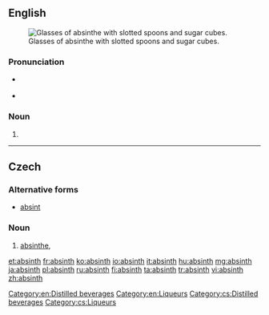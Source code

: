 {{also|Absinth}}
==English==
{{wikipedia|Bohemian style absinth}}
{{wikipedia|Absinthe}}

[[Image:Two-absinthe-glasses.jpg|thumb|right|Glasses of absinthe with slotted spoons and sugar cubes.]]

===Pronunciation===
* {{a|UK}} {{IPA|/ˈæb.sɪnθ/}}
* {{a|US}} {{IPA|/ˈæb.sɪnθ/}}

===Noun===
{{en-noun}}

# {{alternate form of |absinthe}}

[[Category:en:Distilled beverages]]
[[Category:en:Liqueurs]]

----

==Czech==

===Alternative forms===
* [[absint]] {{g|m}} {{qualifier|less common}}

===Noun===
{{cs-noun|g=m}}

# [[absinthe]], {{l/en|absinth}} {{gloss|alcoholic beverage}}

[[Category:cs:Distilled beverages]]
[[Category:cs:Liqueurs]]

[[et:absinth]]
[[fr:absinth]]
[[ko:absinth]]
[[io:absinth]]
[[it:absinth]]
[[hu:absinth]]
[[mg:absinth]]
[[ja:absinth]]
[[pl:absinth]]
[[ru:absinth]]
[[fi:absinth]]
[[ta:absinth]]
[[tr:absinth]]
[[vi:absinth]]
[[zh:absinth]]